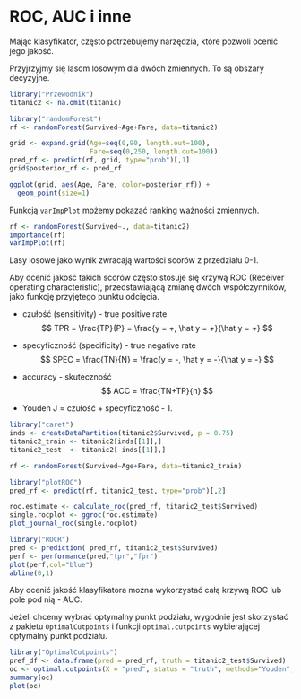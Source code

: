 # ROC, AUC i inne

Mając klasyfikator, często potrzebujemy narzędzia, które pozwoli ocenić jego jakość.

Przyjrzyjmy się lasom losowym dla dwóch zmiennych. To są obszary decyzyjne.

```r
library("Przewodnik")
titanic2 <- na.omit(titanic)

library("randomForest")
rf <- randomForest(Survived~Age+Fare, data=titanic2)

grid <- expand.grid(Age=seq(0,90, length.out=100),
                    Fare=seq(0,250, length.out=100))
pred_rf <- predict(rf, grid, type="prob")[,1]
grid$posterior_rf <- pred_rf

ggplot(grid, aes(Age, Fare, color=posterior_rf)) + 
  geom_point(size=1)
```

Funkcją `varImpPlot` możemy pokazać ranking ważności zmiennych. 

```r
rf <- randomForest(Survived~., data=titanic2)
importance(rf)
varImpPlot(rf)
```

Lasy losowe jako wynik zwracają wartości scorów z przedziału 0-1. 

Aby ocenić jakość takich scorów często stosuje się krzywą ROC (Receiver operating characteristic), przedstawiającą zmianę dwóch współczynników, jako funkcję przyjętego punktu odcięcia.

* czułość (sensitivity) - true positive rate
$$
TPR = \frac{TP}{P} = \frac{y = +, \hat y = +}{\hat y = +}
$$

* specyficzność (specificity) - true negative rate
$$
SPEC = \frac{TN}{N} = \frac{y = -, \hat y = -}{\hat y = -}
$$

* accuracy - skuteczność
$$
ACC = \frac{TN+TP}{n}
$$

* Youden J = czułość + specyficzność - 1.

```r
library("caret")
inds <- createDataPartition(titanic2$Survived, p = 0.75)
titanic2_train <- titanic2[inds[[1]],]
titanic2_test  <- titanic2[-inds[[1]],]

rf <- randomForest(Survived~Age+Fare, data=titanic2_train)

library("plotROC")
pred_rf <- predict(rf, titanic2_test, type="prob")[,2]

roc.estimate <- calculate_roc(pred_rf, titanic2_test$Survived)
single.rocplot <- ggroc(roc.estimate)
plot_journal_roc(single.rocplot)

library("ROCR")
pred <- prediction( pred_rf, titanic2_test$Survived)
perf <- performance(pred,"tpr","fpr")
plot(perf,col="blue")
abline(0,1)
```

Aby ocenić jakość klasyfikatora można wykorzystać całą krzywą ROC lub pole pod nią - AUC.

Jeżeli chcemy wybrać optymalny punkt podziału, wygodnie jest skorzystać z pakietu `OptimalCutpoints` i funkcji `optimal.cutpoints` wybierającej optymalny punkt podziału.

```r
library("OptimalCutpoints")
pref_df <- data.frame(pred = pred_rf, truth = titanic2_test$Survived)
oc <- optimal.cutpoints(X = "pred", status = "truth", methods="Youden", data=pref_df, tag.healthy = "0")
summary(oc)
plot(oc)
```

